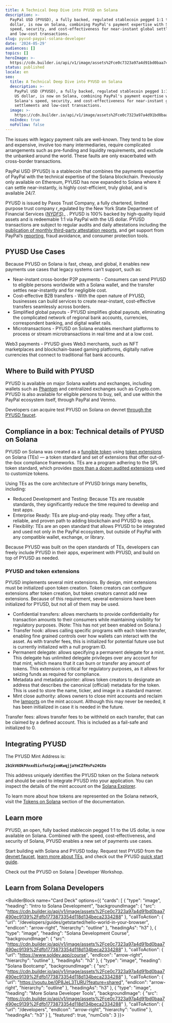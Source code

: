 ```yaml
---
title: A Technical Deep Dive into PYUSD on Solana
description: >-
  PayPal USD (PYUSD), a fully backed, regulated stablecoin pegged 1:1 to the US
  dollar, is now on Solana, combining PayPal's payment expertise with Solana's
  speed, security, and cost-effectiveness for near-instant global settlements
  and low-cost transactions.
slug: pyusd-paypal-solana-developer
date: '2024-05-29'
audiences: []
topics: []
heroImage: >-
  https://cdn.builder.io/api/v1/image/assets%2Fce0c7323a97a4d91bd0baa7490ec9139%2F2161c7f0b6ac4671921709ca03691765
status: published
locale: en
seo:
  title: A Technical Deep Dive into PYUSD on Solana
  description: >-
    PayPal USD (PYUSD), a fully backed, regulated stablecoin pegged 1:1 to the
    US dollar, is now on Solana, combining PayPal's payment expertise with
    Solana's speed, security, and cost-effectiveness for near-instant global
    settlements and low-cost transactions.
  image: >-
    https://cdn.builder.io/api/v1/image/assets%2Fce0c7323a97a4d91bd0baa7490ec9139%2F2161c7f0b6ac4671921709ca03691765
  noIndex: true
  noFollow: false
---
```


The issues with legacy payment rails are well-known. They tend to be slow and expensive, involve too many intermediaries, require complicated arrangements such as pre-funding and liquidity requirements, and exclude the unbanked around the world. These faults are only exacerbated with cross-border transactions. 

PayPal USD (PYUSD) is a stablecoin that combines the payments expertise of PayPal with the technical expertise of the Solana blockchain. Previously only available on Ethereum, PYUSD has now expanded to Solana where it can settle near-instantly, is highly cost-efficient, truly global, and is available 24/7.

PYUSD is issued by Paxos Trust Company, a fully chartered, limited purpose trust company r_egulated by the New York State Department of Financial Services (_[_NYDFS_](https://www.dfs.ny.gov/)_)_ . PYUSD is 100% backed by high-quality liquid assets and is redeemable 1:1 via PayPal with the US dollar. PYUSD transactions are subject to regular audits and daily attestations including the [publication of monthly third-party attestation reports](https://paxos.com/pyusd-transparency/), and get support from PayPal’s [reporting](https://www.worldbank.org/en/news/press-release/2023/12/18/remittance-flows-grow-2023-slower-pace-migration-development-brief), fraud avoidance, and consumer protection tools.

## PYUSD Use Cases 

Because PYUSD on Solana is fast, cheap, and global, it enables new payments use cases that legacy systems can’t support, such as:

-   Near-instant cross-border P2P payments - Consumers can send PYUSD to eligible persons worldwide with a Solana wallet, and the transfer settles near-instantly and for negligible cost. 
-   Cost-effective B2B transfers - With the open nature of PYUSD, businesses can build services to create near-instant, cost-effective transfers seamlessly across borders.
-   Simplified global payouts - PYUSD simplifies global payouts, eliminating the complicated network of regional bank accounts, currencies, correspondent banking, and digital wallet rails.
-   Microtransactions - PYUSD on Solana enables merchant platforms to process or stream microtransactions in real time and at a low cost. 

Web3 payments - PYUSD gives Web3 merchants, such as NFT marketplaces and blockchain-based gaming platforms, digitally native currencies that connect to traditional fiat bank accounts.

## Where to Build with PYUSD

PYUSD is available on major Solana wallets and exchanges, including wallets such as [Phantom](https://phantom.app/) and centralized exchanges such as Crypto.com. PYUSD is also available for eligible persons to buy, sell, and use within the PayPal ecosystem itself, through PayPal and Venmo. 

Developers can acquire test PYUSD on Solana on devnet [through the PYUSD faucet](https://faucet.paxos.com/).

## Compliance in a box: Technical details of PYUSD on Solana

PYUSD on Solana was created as a [fungible token](https://solana.com/docs/core/tokens) using [token extensions](https://solana.com/solutions/token-extensions) on Solana (TEs) — a token standard and set of extensions that offer out-of-the-box compliance frameworks. TEs are a program adhering to the SPL token standard, which provides [more than a dozen audited extensions](https://spl.solana.com/token-2022/extensions#extensions) used to customize tokens. 

Using TEs as the core architecture of PYUSD brings many benefits, including: 

-   Reduced Development and Testing: Because TEs are reusable standards, they significantly reduce the time required to develop and test apps.
-   Enterprise Ready: TEs are plug-and-play ready. They offer a fast, reliable, and proven path to adding blockchain and PYUSD to apps.
-   Flexibility: TEs are an open standard that allows PYUSD to be integrated and used not only in the PayPal ecosystem, but outside of PayPal with any compatible wallet, exchange, or library.

Because PYUSD was built on the open standards of TEs, developers can freely include PYUSD in their apps, experiment with PYUSD, and build on top of PYUSD as needed.

### PYUSD and token extensions

PYUSD implements several mint extensions. By design, mint extensions must be initialized upon token creation. Token creators can configure extensions after token creation, but token creators cannot add new extensions. Because of this requirement, several extensions have been initialized for PYUSD, but not all of them may be used.

-   Confidential transfers: allows merchants to provide confidentiality for transaction amounts to their consumers while maintaining visibility for regulatory purposes. (Note: This has not yet been enabled on Solana.)
-   Transfer hook: allows calling specific programs with each token transfer, enabling fine grained controls over how wallets can interact with the asset. As with transfer fees, this is initialized for potential future use but is currently initialized with a null program ID.
-   Permanent delegate: allows specifying a permanent delegate for a mint. This delegate has unlimited delegate privileges over any account for that mint, which means that it can burn or transfer any amount of tokens. This extension is critical for regulatory purposes, as it allows for seizing funds as required for compliance.
-   Metadata and metadata pointer: allows token creators to designate an address that describes the canonical (official) metadata for the token. This is used to store the name, ticker, and image in a standard manner.
-   Mint close authority: allows owners to close mint accounts and reclaim the [lamports](https://docs.solana.com/terminology#lamport) on the mint account. Although this may never be needed, it has been initialized in case it is needed in the future.

Transfer fees: allows transfer fees to be withheld on each transfer, that can be claimed by a defined account. This is included as a fail-safe and initialized to 0.

<h2><strong>Integrating PYUSD</strong></h2><p>The PYUSD Mint Address is:</p><p><code><strong>2b1kV6DkPAnxd5ixfnxCpjxmKwqjjaYmCZfHsFu24GXo</strong></code></p><p>This address uniquely identifies the PYUSD token on the Solana network and should be used to integrate PYUSD into your application. You can inspect the details of the mint account on the <a href="https://explorer.solana.com/address/2b1kV6DkPAnxd5ixfnxCpjxmKwqjjaYmCZfHsFu24GXo" rel="noopener noreferrer" target="_blank">Solana Explorer</a>.</p><p>To learn more about how tokens are represented on the Solana network, visit the <a href="https://solana.com/docs/core/tokens" rel="noopener noreferrer" target="_blank">Tokens on Solana</a> section of the documentation.</p>

## Learn more

PYUSD, an open, fully backed stablecoin pegged 1:1 to the US dollar, is now available on Solana. Combined with the speed, cost-effectiveness, and security of Solana, PYUSD enables a new set of payments use cases. 

Start building with Solana and PYUSD today. Request test PYUSD from the [devnet faucet](https://faucet.paxos.com/), [learn more about TEs](https://solana.com/solutions/token-extensions), and check out the PYUSD [quick start guide](https://developer.paypal.com/community/blog/pyusd-quick-start-guide).

Check out the PYUSD on Solana | Developer Workshop.


<YouTube videoId="Uc9zvaerY_o" />



## Learn from Solana Developers


<BuilderBlock name="Card Deck" options={{
  "cards": [
    {
      "type": "image",
      "heading": "Intro to Solana Development",
      "backgroundImage": {
        "src": "https://cdn.builder.io/api/v1/image/assets%2Fce0c7323a97a4d91bd0baa7490ec9139%2Fdfb1773873354d118d134beca2334288"
      },
      "callToAction": {
        "url": "/developers/guides/getstarted/hello-world-in-your-browser",
        "endIcon": "arrow-right",
        "hierarchy": "outline"
      },
      "headingAs": "h3"
    },
    {
      "type": "image",
      "heading": "Solana Development Course",
      "backgroundImage": {
        "src": "https://cdn.builder.io/api/v1/image/assets%2Fce0c7323a97a4d91bd0baa7490ec9139%2Fdfb1773873354d118d134beca2334288"
      },
      "callToAction": {
        "url": "https://www.soldev.app/course",
        "endIcon": "arrow-right",
        "hierarchy": "outline"
      },
      "headingAs": "h3"
    },
    {
      "type": "image",
      "heading": "Solana Bootcamp",
      "backgroundImage": {
        "src": "https://cdn.builder.io/api/v1/image/assets%2Fce0c7323a97a4d91bd0baa7490ec9139%2Fdfb1773873354d118d134beca2334288"
      },
      "callToAction": {
        "url": "https://youtu.be/0P8JeL3TURU?feature=shared",
        "endIcon": "arrow-right",
        "hierarchy": "outline"
      },
      "headingAs": "h3"
    },
    {
      "type": "image",
      "heading": "More Solana Developer Tools",
      "backgroundImage": {
        "src": "https://cdn.builder.io/api/v1/image/assets%2Fce0c7323a97a4d91bd0baa7490ec9139%2Fdfb1773873354d118d134beca2334288"
      },
      "callToAction": {
        "url": "/developers",
        "endIcon": "arrow-right",
        "hierarchy": "outline"
      },
      "headingAs": "h3"
    }
  ],
  "featured": true,
  "numCols": 3
}}>

</BuilderBlock>
